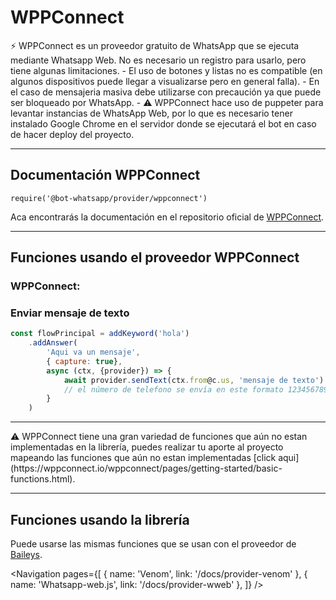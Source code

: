 
# WPPConnect

<Alert>
    ⚡ WPPConnect es un proveedor gratuito de WhatsApp que se ejecuta mediante Whatsapp Web. No es necesario un registro para usarlo, pero tiene algunas limitaciones.
    - El uso de botones y listas no es compatible (en algunos dispositivos puede llegar a visualizarse pero en general falla).
    - En el caso de mensajeria masiva debe utilizarse con precaución ya que puede ser bloqueado por WhatsApp.
    - ⚠️ WPPConnect hace uso de puppeter para levantar instancias de WhatsApp Web, por lo que es necesario tener instalado Google Chrome en el servidor donde se ejecutará el bot en caso de hacer deploy del proyecto.
</Alert>

---

## Documentación WPPConnect

`require('@bot-whatsapp/provider/wppconnect')`

Aca encontrarás la documentación en el repositorio oficial de [WPPConnect](https://github.com/wppconnect-team/wppconnect).

---

## Funciones usando el proveedor WPPConnect

### WPPConnect:
### Enviar mensaje de texto

```js
const flowPrincipal = addKeyword('hola')
    .addAnswer(
        'Aqui va un mensaje',
        { capture: true},
        async (ctx, {provider}) => {
            await provider.sendText(ctx.from@c.us, 'mensaje de texto')
            // el número de telefono se envía en este formato 12345678901@c.us
        }
    )
```
---

<Alert>
    ⚠️ WPPConnect tiene una gran variedad de funciones que aún no estan implementadas en la librería, puedes realizar tu aporte al proyecto mapeando las funciones que aún no estan implementadas [click aqui](https://wppconnect.io/wppconnect/pages/getting-started/basic-functions.html).
</Alert>

---
## Funciones usando la librería

Puede usarse las mismas funciones que se usan con el proveedor de [Baileys](/docs/provider-baileys).


<Navigation
    pages={[
        { name: 'Venom', link: '/docs/provider-venom' },
        { name: 'Whatsapp-web.js', link: '/docs/provider-wweb' },
    ]}
/>
